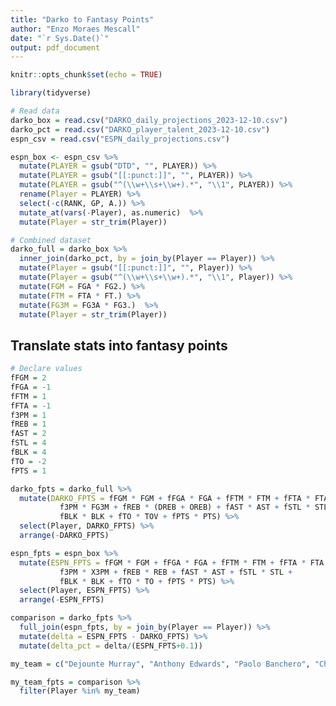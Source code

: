 ```yaml
---
title: "Darko to Fantasy Points"
author: "Enzo Moraes Mescall"
date: "`r Sys.Date()`"
output: pdf_document
---
```


```r
knitr::opts_chunk$set(echo = TRUE)
```

```r
library(tidyverse)
```

```r
# Read data
darko_box = read.csv("DARKO_daily_projections_2023-12-10.csv")
darko_pct = read.csv("DARKO_player_talent_2023-12-10.csv")
espn_csv = read.csv("ESPN_daily_projections.csv")
```

```r
espn_box <- espn_csv %>%
  mutate(PLAYER = gsub("DTD", "", PLAYER)) %>%
  mutate(PLAYER = gsub("[[:punct:]]", "", PLAYER)) %>%
  mutate(PLAYER = gsub("^(\\w+\\s+\\w+).*", "\\1", PLAYER)) %>%
  rename(Player = PLAYER) %>%
  select(-c(RANK, GP, A.)) %>%
  mutate_at(vars(-Player), as.numeric)  %>%
  mutate(Player = str_trim(Player))

# Combined dataset
darko_full = darko_box %>%
  inner_join(darko_pct, by = join_by(Player == Player)) %>%
  mutate(Player = gsub("[[:punct:]]", "", Player)) %>%
  mutate(Player = gsub("^(\\w+\\s+\\w+).*", "\\1", Player)) %>%
  mutate(FGM = FGA * FG2.) %>%
  mutate(FTM = FTA * FT.) %>%
  mutate(FG3M = FG3A * FG3.)  %>%
  mutate(Player = str_trim(Player))
```


## Translate stats into fantasy points

```r
# Declare values
fFGM = 2
fFGA = -1
fFTM = 1
fFTA = -1 
f3PM = 1
fREB = 1
fAST = 2
fSTL = 4
fBLK = 4
fTO = -2
fPTS = 1
```

```r
darko_fpts = darko_full %>%
  mutate(DARKO_FPTS = fFGM * FGM + fFGA * FGA + fFTM * FTM + fFTA * FTA +
           f3PM * FG3M + fREB * (DREB + OREB) + fAST * AST + fSTL * STL +
           fBLK * BLK + fTO * TOV + fPTS * PTS) %>%
  select(Player, DARKO_FPTS) %>%
  arrange(-DARKO_FPTS)
```

```r
espn_fpts = espn_box %>%
  mutate(ESPN_FPTS = fFGM * FGM + fFGA * FGA + fFTM * FTM + fFTA * FTA +
           f3PM * X3PM + fREB * REB + fAST * AST + fSTL * STL +
           fBLK * BLK + fTO * TO + fPTS * PTS) %>%
  select(Player, ESPN_FPTS) %>%
  arrange(-ESPN_FPTS)
```

```r
comparison = darko_fpts %>%
  full_join(espn_fpts, by = join_by(Player == Player)) %>%
  mutate(delta = ESPN_FPTS - DARKO_FPTS) %>%
  mutate(delta_pct = delta/(ESPN_FPTS+0.1))
```

```r
my_team = c("Dejounte Murray", "Anthony Edwards", "Paolo Banchero", "Chet Holmgren", "Nikola Vucevic", "Mikal Bridges", "Klay Thompson", "Julius Randle", "Darius Garland", "Derrick White", "Paul George", "Kelly Oubre Jr", "DeAndre Hunter", "Bradley Beal")

my_team_fpts = comparison %>%
  filter(Player %in% my_team) 
```
